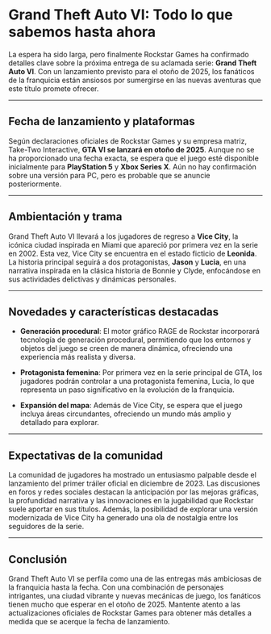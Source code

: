 <Cover
  src="https://www.gtavice.net/content/images/rockstargames-website-wide-gtavi-banner-mobile.png"
  alt="Imagen de GTA VI - desde osmyreal.com"
  caption="osmyreal.com"
/>

# Grand Theft Auto VI: Todo lo que sabemos hasta ahora

La espera ha sido larga, pero finalmente Rockstar Games ha confirmado detalles clave sobre la próxima entrega de su aclamada serie: **Grand Theft Auto VI**. Con un lanzamiento previsto para el otoño de 2025, los fanáticos de la franquicia están ansiosos por sumergirse en las nuevas aventuras que este título promete ofrecer.

---

## Fecha de lanzamiento y plataformas

Según declaraciones oficiales de Rockstar Games y su empresa matriz, Take-Two Interactive, **GTA VI se lanzará en otoño de 2025**. Aunque no se ha proporcionado una fecha exacta, se espera que el juego esté disponible inicialmente para **PlayStation 5** y **Xbox Series X**. Aún no hay confirmación sobre una versión para PC, pero es probable que se anuncie posteriormente.

---

## Ambientación y trama

Grand Theft Auto VI llevará a los jugadores de regreso a **Vice City**, la icónica ciudad inspirada en Miami que apareció por primera vez en la serie en 2002. Esta vez, Vice City se encuentra en el estado ficticio de **Leonida**. La historia principal seguirá a dos protagonistas, **Jason** y **Lucia**, en una narrativa inspirada en la clásica historia de Bonnie y Clyde, enfocándose en sus actividades delictivas y dinámicas personales.

---

## Novedades y características destacadas

- **Generación procedural**: El motor gráfico RAGE de Rockstar incorporará tecnología de generación procedural, permitiendo que los entornos y objetos del juego se creen de manera dinámica, ofreciendo una experiencia más realista y diversa.

- **Protagonista femenina**: Por primera vez en la serie principal de GTA, los jugadores podrán controlar a una protagonista femenina, Lucia, lo que representa un paso significativo en la evolución de la franquicia.

- **Expansión del mapa**: Además de Vice City, se espera que el juego incluya áreas circundantes, ofreciendo un mundo más amplio y detallado para explorar.

---

## Expectativas de la comunidad

La comunidad de jugadores ha mostrado un entusiasmo palpable desde el lanzamiento del primer tráiler oficial en diciembre de 2023. Las discusiones en foros y redes sociales destacan la anticipación por las mejoras gráficas, la profundidad narrativa y las innovaciones en la jugabilidad que Rockstar suele aportar en sus títulos. Además, la posibilidad de explorar una versión modernizada de Vice City ha generado una ola de nostalgia entre los seguidores de la serie.

---

## Conclusión

Grand Theft Auto VI se perfila como una de las entregas más ambiciosas de la franquicia hasta la fecha. Con una combinación de personajes intrigantes, una ciudad vibrante y nuevas mecánicas de juego, los fanáticos tienen mucho que esperar en el otoño de 2025. Mantente atento a las actualizaciones oficiales de Rockstar Games para obtener más detalles a medida que se acerque la fecha de lanzamiento.
